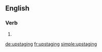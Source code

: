 ==English==

===Verb===
{{head|en}}

# {{present participle of|upstage}}

[[de:upstaging]]
[[fr:upstaging]]
[[simple:upstaging]]